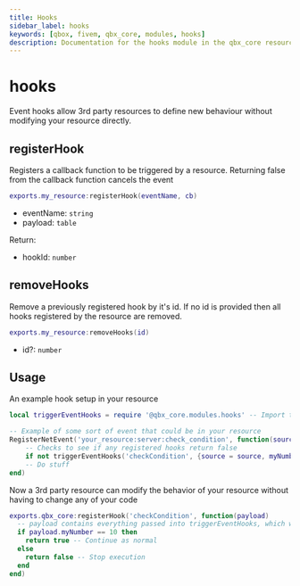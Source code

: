 ```yaml
---
title: Hooks
sidebar_label: hooks
keywords: [qbox, fivem, qbx_core, modules, hooks]
description: Documentation for the hooks module in the qbx_core resource. This module provides functionality for registering and managing event hooks, allowing third-party resources to modify behavior without directly changing the resource code.
---
```


# hooks

Event hooks allow 3rd party resources to define new behaviour without modifying your resource directly.

## registerHook

Registers a callback function to be triggered by a resource. Returning false from the callback function cancels the event

```lua
exports.my_resource:registerHook(eventName, cb)
```

- eventName: `string`
- payload: `table`

Return:

- hookId: `number`

## removeHooks

Remove a previously registered hook by it's id.
If no id is provided then all hooks registered by the resource are removed.

```lua
exports.my_resource:removeHooks(id)
```

- id?: `number`

## Usage

An example hook setup in your resource

```lua
local triggerEventHooks = require '@qbx_core.modules.hooks' -- Import triggerEventHooks function from hooks module

-- Example of some sort of event that could be in your resource
RegisterNetEvent('your_resource:server:check_condition', function(source)
    -- Checks to see if any registered hooks return false
	if not triggerEventHooks('checkCondition', {source = source, myNumber = 10}) then return end 
    -- Do stuff
end)
```

Now a 3rd party resource can modify the behavior of your resource without having to change any of your code

```lua
exports.qbx_core:registerHook('checkCondition', function(payload)
  -- payload contains everything passed into triggerEventHooks, which will depend on the resource to document
  if payload.myNumber == 10 then
    return true -- Continue as normal
  else
    return false -- Stop execution
  end
end)
```